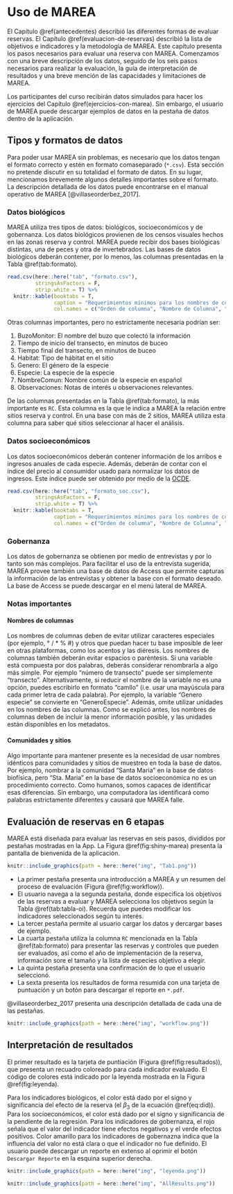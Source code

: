 # Uso de MAREA

El Capítulo \@ref(antecedentes) describió las diferentes formas de evaluar reservas. El Capítulo \@ref(evaluacion-de-reservas) describió la lista de objetivos e indicadores y la metodología de MAREA. Este capítulo presenta los pasos necesarios para evaluar una reserva con MAREA. Comenzamos con una breve descripción de los datos, seguido de los seis pasos necesarios para realizar la evaluación, la guía de interpretación de resultados y una breve mención de las capacidades y limitaciones de MAREA.

Los participantes del curso recibirán datos simulados para hacer los ejercicios del Capítulo \@ref(ejercicios-con-marea). Sin embargo, el usuario de MAREA puede descargar ejemplos de datos en la pestaña de datos dentro de la aplicación.

## Tipos y formatos de datos

Para poder usar MAREA sin problemas, es necesario que los datos tengan el formato correcto y estén en formato comaseparado (`*.csv`). Esta sección no pretende discutir en su totalidad el formato de datos. En su lugar, mencionamos brevemente algunos detalles importantes sobre el formato. La descripción detallada de los datos puede encontrarse en el manual operativo de MAREA [@villaseorderbez_2017].

### Datos biológicos

MAREA utiliza tres tipos de datos: biológicos, socioeconómicos y de gobernanza. Los datos biológicos provienen de los censos visuales hechos en las zonas reserva y control. MAREA puede recibir dos bases biológicas distintas, una de peces y otra de invertebrados. Las bases de datos biológicos deberán contener, por lo menos, las columnas presentadas en la Tabla \@ref(tab:formato).

```r
read.csv(here::here("tab", "formato.csv"),
         stringsAsFactors = F,
         strip.white = T) %>% 
  knitr::kable(booktabs = T,
               caption = "Requerimientos mínimos para los nombres de columna de la base de datos biológicos.",
               col.names = c("Orden de columna", "Nombre de Columna", "Descripción", "Ejemplo"))
```

Otras columnas importantes, pero no estrictamente necesaria podrían ser:

1. BuzoMonitor: El nombre del buzo que colectó la información
2. Tiempo de inicio del transecto, en minutos de buceo
3. Tiempo final del transecto, en minutos de buceo
4. Habitat: Tipo de hábitat en el sitio
5. Genero: El género de la especie
6. Especie: La especie de la especie
7. NombreComun: Nombre común de la especie en español
8. Observaciones: Notas de interés u observaciones relevantes.

De las columnas presentadas en la Tabla \@ref(tab:formato), la más importante es `RC`. Esta columna es la que le indica a MAREA la relación entre sitios reserva y control. En una base con más de 2 sitios, MAREA utiliza esta columna para saber qué sitios seleccionar al hacer el análisis.

### Datos socioeconómicos

Los datos socioeconómicos deberán contener información de los arribos e ingresos anuales de cada especie. Además, deberán de contar con el índice del precio al consumidor usado para normalizar los datos de ingresos. Este índice puede ser obtenido por medio de la [OCDE](https://data.oecd.org/price/inflation-cpi.htm).

```r
read.csv(here::here("tab", "formato_soc.csv"),
         stringsAsFactors = F,
         strip.white = T) %>% 
  knitr::kable(booktabs = T,
               caption = "Requerimientos mínimos para los nombres de columna de la base de datos socioeconómicos.",
               col.names = c("Orden de columna", "Nombre de Columna", "Descripción", "Ejemplo"))
```

### Gobernanza

Los datos de gobernanza se obtienen por medio de entrevistas y por lo tanto son más complejos. Para facilitar el uso de la entrevista sugerida, MAREA provee también una base de datos de Access que permite capturas la información de las entrevistas y obtener la base con el formato deseado. La base de Access se puede descargar en el menú lateral de MAREA.

### Notas importantes

#### Nombres de columnas

Los nombres de columnas deben de evitar utilizar caracteres especiales (por ejemplo, ° / * % \#) y otros que puedan hacer tu base imposible de leer en otras plataformas, como los acentos y las diéresis. Los nombres de columnas también deberán evitar espacios o paréntesis. Si una variable está compuesta por dos palabras, deberás considerar renombrarla a algo más simple. Por ejemplo “número de transecto” puede ser simplemente “transecto”. Alternativamente, si reducir el nombre de la variable no es una opción, puedes escribirlo en formato “camllo” (i.e. usar una mayúscula para cada primer letra de cada palabra). Por ejemplo, la variable “Genero especie” se convierte en “GeneroEspecie”. Además, omite utilizar unidades en los nombres de las columnas. Como se explicó antes, los nombres de columnas deben de incluir la menor información posible, y las unidades están disponibles en los metadatos.

#### Comunidades y sitios

Algo importante para mantener presente es la necesidad de usar nombres idénticos para comunidades y sitios de muestreo en toda la base de datos. Por ejemplo, nombrar a la comunidad “Santa Maria” en la base de datos biofísica, pero “Sta. Maria” en la base de datos socioeconómica no es un procedimiento correcto. Como humanos, somos capaces de identificar esas diferencias. Sin embargo, una computadora las identificará como palabras estrictamente diferentes y causará que MAREA falle.


## Evaluación de reservas en 6 etapas

MAREA está diseñada para evaluar las reservas en seis pasos, divididos por pestañas mostradas en la App. La Figura \@ref(fig:shiny-marea) presenta la pantalla de bienvenida de la aplicación.

```r
knitr::include_graphics(path = here::here("img", "Tab1.png"))
```

- La primer pestaña presenta una introducción a MAREA y un resumen del proceso de evaluación (Figura \@ref(fig:workflow)).
- El usuario navega a la segunda pestaña, donde especifica los objetivos de las reservas a evaluar y MAREA selecciona los objetivos según la Tabla \@ref(tab:tabla-oi). Recuerda que puedes modificar los indicadores seleccionados según tu interés.
- La tercer pestaña permite al usuario cargar los datos y dercargar bases de ejemplo.
- La cuarta pestaña utiliza la columna `RC` mencionada en la Tabla \@ref(tab:formato) para presentar las reservas y controles que pueden ser evaluados, así como el año de implementación de la reserva, información sore el tamaño y la lista de especies objetivo a elegir.
- La quinta pestaña presenta una confirmación de lo que el usuario seleccionó.
- La sexta presenta los resultados de forma resumida con una tarjeta de puntuación y un botón para descargar el reporte en `*.pdf`.

@villaseorderbez_2017 presenta una descripción detallada de cada una de las pestañas.

```r
knitr::include_graphics(path = here::here("img", "workflow.png"))
```


## Interpretación de resultados

El primer resultado es la tarjeta de puntiación (Figura \@ref(fig:resultados)), que presenta un recuadro coloreado para cada indicador evaluado. El código de colores está indicado por la leyenda mostrada en la Figura \@ref(fig:leyenda).

Para los indicadores biológicos, el color está dado por el signo y significancia del efecto de la reserva (el $\beta_3$ de la ecuación \@ref(eq:did)). Para los socioeconómicos, el color está dado por el signo y significancia de la pendiente de la regresión. Para los indicadores de gobernanza, el rojo señala que el valor del indicador tiene efectos negativos y el verde efectos positivos. Color amarillo para los indicadores de gobernazna indica que la influencia del valor no está clara o que el indicador no fue definido. El usuario puede descargar un reporte en extenso al oprimir el botón `Descargar Reporte` en la esquina superior derecha.

```r
knitr::include_graphics(path = here::here("img", "leyenda.png"))
```

```r
knitr::include_graphics(path = here::here("img", "AllResults.png"))
```


